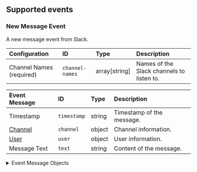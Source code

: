 ## Supported events

### New Message Event

A new message event from Slack.

<div class="markdown-col-no-wrap" data-col-1 data-col-2>

| Configuration | ID | Type | Description |
| :--- | :--- | :--- | :--- |
| Channel Names (required) | `channel-names` | array[string] | Names of the Slack channels to listen to. |
</div>

<div class="markdown-col-no-wrap" data-col-1 data-col-2>

| Event Message | ID | Type | Description |
| :--- | :--- | :--- | :--- |
| Timestamp | `timestamp` | string | Timestamp of the message. |
| [Channel](#new-message-channel) | `channel` | object | Channel information. |
| [User](#new-message-user) | `user` | object | User information. |
| Message Text | `text` | string | Content of the message. |
</div>

<details>
<summary>Event Message Objects</summary>

<h4 id="new-message-channel">Channel</h4>

<div class="markdown-col-no-wrap" data-col-1 data-col-2>

| Field | Field ID | Type | Note |
| :--- | :--- | :--- | :--- |
| Channel ID | `id` | string | Unique ID of the Slack channel. |
| Channel Name | `name` | string | Name of the Slack channel. |
</div>

<h4 id="new-message-user">User</h4>

<div class="markdown-col-no-wrap" data-col-1 data-col-2>

| Field | Field ID | Type | Note |
| :--- | :--- | :--- | :--- |
| User ID | `id` | string | Unique ID of the Slack user. |
| User Name | `name` | string | Username of the Slack user. |
| Real Name | `real-name` | string | Real name of the Slack user. |
| [Profile](#new-message-user-profile) | `profile` | object | User profile information. |
</div>

<h4 id="new-message-user-profile">Profile</h4>

<div class="markdown-col-no-wrap" data-col-1 data-col-2>

| Field | Field ID | Type | Note |
| :--- | :--- | :--- | :--- |
| Display Name | `display-name` | string | Display name of the Slack user. |
</div>
</details>